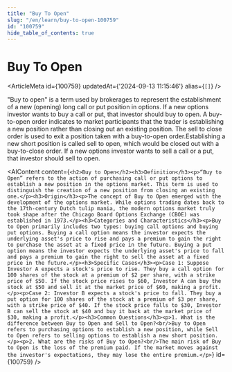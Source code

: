 ```yaml
---
title: "Buy To Open"
slug: "/en/learn/buy-to-open-100759"
id: "100759"
hide_table_of_contents: true
---
```



# Buy To Open

<ArticleMeta id={100759} updatedAt={'2024-09-13 11:15:46'} alias={`[]`} />
<div className='border-solid border-b border-t-0 my-4 border-[var(--ifm-color-gray-300)]' />

"Buy to open" is a term used by brokerages to represent the establishment of a new (opening) long call or put position in options. If a new options investor wants to buy a call or put, that investor should buy to open. A buy-to-open order indicates to market participants that the trader is establishing a new position rather than closing out an existing position. The sell to close order is used to exit a position taken with a buy-to-open order.Establishing a new short position is called sell to open, which would be closed out with a buy-to-close order. If a new options investor wants to sell a call or a put, that investor should sell to open.

<AIContent content={`<h2>Buy to Open</h2><h3>Definition</h3><p>“Buy to Open” refers to the action of purchasing call or put options to establish a new position in the options market. This term is used to distinguish the creation of a new position from closing an existing one.</p><h3>Origin</h3><p>The concept of Buy to Open emerged with the development of the options market. While options trading dates back to the 17th-century Dutch tulip mania, the modern options market truly took shape after the Chicago Board Options Exchange (CBOE) was established in 1973.</p><h3>Categories and Characteristics</h3><p>Buy to Open primarily includes two types: buying call options and buying put options. Buying a call option means the investor expects the underlying asset's price to rise and pays a premium to gain the right to purchase the asset at a fixed price in the future. Buying a put option means the investor expects the underlying asset's price to fall and pays a premium to gain the right to sell the asset at a fixed price in the future.</p><h3>Specific Cases</h3><p>Case 1: Suppose Investor A expects a stock's price to rise. They buy a call option for 100 shares of the stock at a premium of $2 per share, with a strike price of $50. If the stock price rises to $60, Investor A can buy the stock at $50 and sell it at the market price of $60, making a profit.</p><p>Case 2: Investor B expects a stock's price to fall. They buy a put option for 100 shares of the stock at a premium of $3 per share, with a strike price of $40. If the stock price falls to $30, Investor B can sell the stock at $40 and buy it back at the market price of $30, making a profit.</p><h3>Common Questions</h3><p>1. What is the difference between Buy to Open and Sell to Open?<br/>Buy to Open refers to purchasing options to establish a new position, while Sell to Open refers to selling options to establish a new short position.</p><p>2. What are the risks of Buy to Open?<br/>The main risk of Buy to Open is the loss of the premium paid. If the market moves against the investor's expectations, they may lose the entire premium.</p>`} id={100759} />
